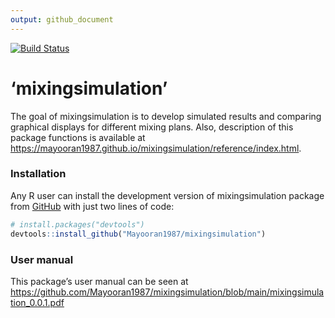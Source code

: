 ---
output: github_document
---

[![Build Status](https://travis-ci.com/Mayooran1987/mixingsimulation.svg?branch=main)](https://travis-ci.com/Mayooran1987/mixingsimulation)

<!-- <style> -->
<!-- body {text-align: justify} -->
<!-- </style> -->

# 'mixingsimulation'

The goal of mixingsimulation is to develop simulated results and comparing graphical displays for different mixing plans. Also, description of this package functions is available at <https://mayooran1987.github.io/mixingsimulation/reference/index.html>. 

<!-- (Note that the web page contains an older version of the package. The most recent version of the page, which is associated with the current version of the package, will be updated soon). -->

### Installation

Any R user can install the development version of mixingsimulation package from [GitHub](https://github.com/) with just two lines of code:

``` r
# install.packages("devtools")
devtools::install_github("Mayooran1987/mixingsimulation")
```

### User manual
This package's user manual can be seen at <https://github.com/Mayooran1987/mixingsimulation/blob/main/mixingsimulation_0.0.1.pdf>

<!-- ### An analytical sample preparation process for microorganisms  -->

<!-- <center> -->
<!-- ![](C:/Users/mthevara/OneDrive - Massey University/Desktop/mixingsimulation/New folder/analytical_sample.png){width=80%} -->

<!-- </center> -->


<!-- The homogenisation occurs stage-by-stage in the powder-mixing process, which is illustrated in the following Figure. -->

<!-- ```{r, fig.cap="\\label{Figure 1} Explanation of the analytical sample preparation process for microorganisms testing"} -->
<!-- knitr::include_graphics("analytical_sample.pdf") -->
<!-- ``` -->

